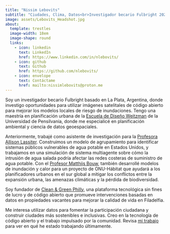 ```yaml
---
title: "Nissim Lebovits"
subtitle: "Ciudades, Clima, Datos<br>Investigador becario Fulbright 2025"
image: assets/Lebovits_Headshot.jpg
about:
  template: trestles
  image-width: 18em
  image-shape: round
  links:
    - icon: linkedin
      text: LinkedIn
      href: https://www.linkedin.com/in/nlebovits/
    - icon: github
      text: Github
      href: https://github.com/nlebovits/
    - icon: envelope
      text: Contáctame
      href: mailto:nissimlebovits@proton.me
---
```


Soy un investigador becario Fulbright basado en La Plata, Argentina, donde investigo oportunidades para utilizar imágenes satelitales de código abierto para mejorar los modelos locales de riesgo de inundaciones. Tengo una maestría en planificación urbana de la [Escuela de Diseño Weitzman](https://www.design.upenn.edu/) de la Universidad de Pensilvania, donde me especialicé en planificación ambiental y ciencia de datos geoespaciales.

Anteriormente, trabajé como asistente de investigación para la [Profesora Allison Lassiter](https://www.design.upenn.edu/people/allison-lassiter). Construimos un modelo de agrupamiento para identificar sistemas públicos vulnerables de agua potable en Estados Unidos, y trabajamos en una simulación de sistema multiagente sobre cómo la intrusión de agua salada podría afectar las redes costeras de suministro de agua potable. Con el [Profesor Matthijs Bouw](https://www.design.upenn.edu/people/matthijs-bouw), también desarrollé modelos de inundación y calor para un proyecto de ONU-Hábitat que ayudará a los planificadores urbanos en el sur global a mitigar los conflictos entre la expansión urbana, las amenazas climáticas y la pérdida de biodiversidad.

Soy fundador de [Clean & Green Philly](https://www.cleanandgreenphilly.org/), una plataforma tecnológica sin fines de lucro y de código abierto que promueve intervenciones basadas en datos en propiedades vacantes para mejorar la calidad de vida en Filadelfia.

Me interesa utilizar datos para fomentar la participación ciudadana y construir ciudades más sostenibles e inclusivas. Creo en la tecnología de código abierto y el trabajo impulsado por la comunidad. Revisa [mi trabajo](https://nlebovits.github.io/projects.html) para ver en qué he estado trabajando últimamente.